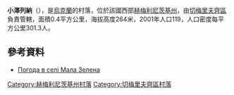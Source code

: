 {{coord|48|58|19|N|26|12|47|E|scale:100000|display=title}}

'''小澤列納'''（{{lang-uk|Мала Зелена}}），是[[烏克蘭|烏克蘭]]的村落，位於該國西部[[赫梅利尼茨基州|赫梅利尼茨基州]]，由[[切梅里夫齊區|切梅里夫齊區]]負責管轄，面積0.4平方公里，海拔高度264米，2001年人口119，人口密度每平方公里301.3人。

==參考資料==
* [http://weather.in.ua/ua/hmel'nickaja/14510 Погода в селі Мала Зелена] {{Wayback|url=http://weather.in.ua/ua/hmel'nickaja/14510 |date=20111220112652 }}

{{DEFAULTSORT:Мала Зелена}}
[[Category:赫梅利尼茨基州村落|Category:赫梅利尼茨基州村落]]
[[Category:切梅里夫齊區村落|Category:切梅里夫齊區村落]]


{{Khmelnytskyi-geo-stub}}